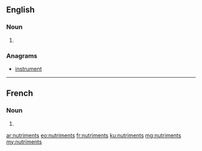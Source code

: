==English==

===Noun===
{{head|en|plural}}

# {{plural of|nutriment|lang=en}}

===Anagrams===
* [[instrument#English|instrument]]

----

==French==

===Noun===
{{head|fr|plural|g=m}}

# {{plural of|nutriment|lang=fr}}

[[ar:nutriments]]
[[eo:nutriments]]
[[fr:nutriments]]
[[ku:nutriments]]
[[mg:nutriments]]
[[my:nutriments]]